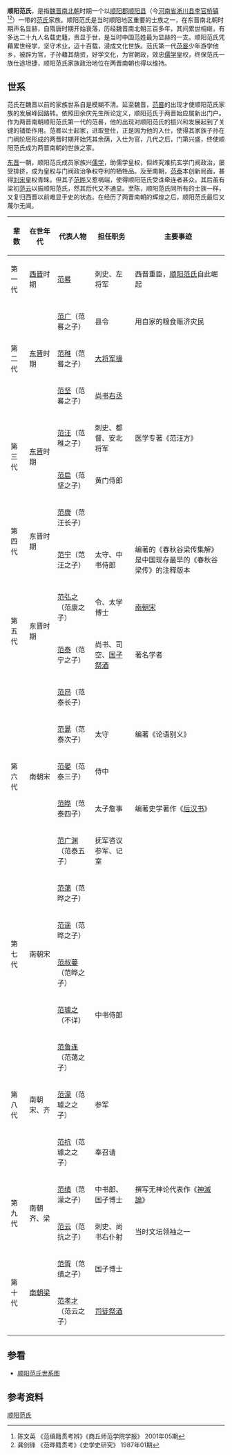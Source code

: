 '''顺阳范氏'''，是指[[魏晋南北朝|魏晋南北朝]]时期一个以[[顺阳郡|顺阳郡]][[顺阳县|顺阳县]]（今[[河南省|河南省]][[淅川县|淅川县]][[李官桥镇|李官桥镇]]<ref>陈文英 《范缜籍贯考辨》《商丘师范学院学报》 2001年05期</ref><ref>龚剑锋 《范晔籍贯考》《史学史研究》 1987年01期</ref>）一带的[[范氏|范氏]]家族。顺阳范氏是当时顺阳地区重要的士族之一，在东晋南北朝时期声名显赫，自隋唐时期开始衰落，历经魏晋南北朝三百多年，其间累世相继，有多达二十九人名载史籍，贵显于世，是当时中国范姓最为显赫的一支。顺阳范氏凭藉累世经学，坚守术业，迈十百载，浸成文化世族。范氏第一代[[范晷|范晷]]少年游学他乡，被辟为官，子孙藉其荫资，好学文化，为官朝政，效忠[[儒学|儒学]]皇权，终保范氏一族仕途坦捷，顺阳范氏家族政治地位在两晋南朝也得以维持。

==世系== 
范氏在魏晋以前的家族世系自是模糊不清。延至魏晋，[[范晷|范晷]]的出现才使顺阳范氏家族的发展峰回路转。依照田余庆先生所论定义，顺阳范氏于两晋始应属新出门户。作为两晋南朝顺阳范氏第一代的范晷，他的出现对顺阳范氏的振兴和发展起到了关键的铺垫作用。范晷以士起家，进取登仕，正是因为他的入仕，使得其家族子孙在门阀阶层形成的两晋时期开始凭其余荫，入仕为官，几代之后，门第兴盛，终使顺阳范氏成为两晋南朝的世族之家。

[[东晋|东晋]]一朝，顺阳范氏成员家族兴[[儒学|儒学]]，助儒学皇权，但终究难抗玄学门阀政治，屡受排挤，成为皇权与门阀政治争权夺利的牺牲品。及至南朝，[[范泰|范泰]]本创新局面，甚得[[刘宋|刘宋]]皇权青睐。但其子[[范晔|范晔]]又惹祸端，使得顺阳范氏受诛牵连者甚众。其后虽有梁初[[范云_(南北朝)|范云]]以振顺阳范氏，然其后代又不通显。至陈，顺阳范氏同所有的士族一样，又复归西晋以前难显于史的状态。在经历了两晋南朝的辉煌之后，顺阳范氏最后又蔑尔无闻。

<div align="center">
{| class="wikitable" 
! 辈数 !! 在世年代 !! 代表人物 !! 担任职务 !! 主要事迹 
|-
| 第一代 || [[西晋|西晋]]时期 || [[范晷|范晷]] || 刺史、左将军 || 西晋重臣，[[顺阳范氏|顺阳范氏]]自此崛起 
|-
| rowspan="3" | 第二代 || rowspan="3" | [[东晋|东晋]]时期 || [[范广_(西晋)|范广]]（范晷之子） || 县令 || 用自家的粮食赈济灾民 
|-
| [[范稚|范稚]]（范晷之子） || [[大将军掾|大将军掾]] ||
|-
| [[范堅_(晉朝)|范坚]]（范晷之子） || [[尚书右丞|尚书右丞]] ||
|-
| rowspan="2" | 第三代 || rowspan="2" | [[东晋|东晋]]时期 || [[范汪|范汪]]（范稚之子） || 刺史、都督、安北将军 || 医学专著《范汪方》 
|-
| [[范启|范启]]（范坚之子） || 黄门侍郎 ||
|-
| rowspan="2" | 第四代 || rowspan="2" | 东晋时期 || [[范康|范康]]（范汪长子） || || 
|-
| [[范宁|范宁]]（范汪之子） || 太守、中书侍郎 || 编著的《春秋谷梁传集解》是中国现存最早的《春秋谷梁传》的注释版本 
|-
| rowspan="2" | 第五代 || rowspan="2" |东晋时期 || [[范弘之|范弘之]]（范康之子） || 令、太学博士 || [[南朝宋|南朝宋]] 
|-
| [[范泰|范泰]]（范宁之子） || 尚书、司空、[[国子祭酒|国子祭酒]] || 著名学者 
|-
| rowspan="5" | 第六代 || rowspan="5" | 南朝宋 || [[范昂|范昂]]（范泰长子）|| || 
|-
| [[范暠|范暠]]（范泰次子） || 太守 || 编著《论语别义》
|-
| [[范晏|范晏]]（范泰三子） || 侍中 || 
|-
| [[范晔|范晔]]（范泰四子） || 太子詹事 || 编著史学著作《[[后汉书|后汉书]]》
|-
| [[范广渊|范广渊]]（范泰五子） || 抚军咨议参军、记室 || 
|-
| rowspan="4" | 第七代 || rowspan="4" | 南朝宋 || [[范蔼|范蔼]]（范晔之子） || ||
|-
| [[范遥_(南朝宋)|范遥]]（范晔之子）|| ||
|-
| [[范叔蒌|范叔蒌]]（范晔之子） || ||
|-
| [[范璩之|范璩之]]（不详） || 中书侍郎 ||
|-
| rowspan="3" | 第八代 || rowspan="3" | 南朝宋、齐 || [[范鲁连|范鲁连]]（范蔼之子） || ||
|-
| [[范濛|范濛]]（范璩之之子） || 参军 ||
|-
| [[范抗|范抗]]（范璩之之子） || 奉召请 ||
|-
| rowspan="2" | 第九代 || rowspan="2" | 南朝齐、梁 || [[范缜|范缜]]（范濛之子） || 中书郎、国子博士 || 撰写无神论代表作《[[s:神滅論|神滅論]]》 
|-
| [[范云_(南北朝)|范云]]（范抗之子） || 刺史、尚书右仆射 || 当时文坛领袖之一 
|-
| rowspan="2" | 第十代 || rowspan="2" | [[南朝梁|南朝梁]] || [[范胥|范胥]]（范缜之子） || 国子博士 ||
|-
| [[范孝才|范孝才]]（范云之子） || [[司徒祭酒|司徒祭酒]] ||
|}
</div>

==参看==
*[[顺阳范氏世系图|顺阳范氏世系图]]

== 参考资料 ==
{{reflist}}


[[Category:顺阳范氏|]]
